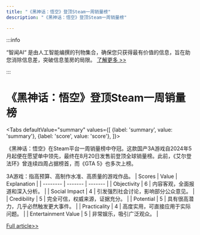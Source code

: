 ```yaml
---
title: "《黑神话：悟空》登顶Steam一周销量榜"
description: "《黑神话：悟空》登顶Steam一周销量榜"

---
```



:::info

“智闻AI“ 是由人工智能编撰的刊物集合，确保您只获得最有价值的信息，旨在助您消除信息差，突破信息茧房的局限。  [了解更多 >>](/)

:::

# 《黑神话：悟空》登顶Steam一周销量榜


<Tabs
	defaultValue="summary"
	values={[
	{label: 'summary', value: 'summary'},
	{label: 'score', value: 'score'},
]}>
<TabItem value="summary">


《黑神话：悟空》在Steam平台一周销量榜中夺冠。这款国产3A游戏自2024年5月起便在愿望单中领先，最终在8月20日发售前登顶全球销量榜。此前，《艾尔登法环》曾连续四周占据榜首，而《GTA 5》也多次上榜。

3A游戏：指高预算、高制作水准、高质量的游戏作品。
</TabItem>
<TabItem value="score">
	| Scores     | Value   | Explanation |
	| -------- | ------- | ------- |
	| Objectivity  | 6    | 内容客观，全面报道和深入分析。    |
	| Social Impact | 4     | 引发强烈社会讨论，影响部分公众意见。    |
	| Credibility    | 5    | 完全可信，权威来源，证据充分。    |
	| Potential    | 5    | 具有很高潜力，几乎必然触发更大事件。    |
	| Practicality    | 4    | 高度实用，可直接应用于实际问题。    |
	| Entertainment Value    | 5    | 非常娱乐，吸引广泛观众。    |
</TabItem>
</Tabs>

[Full article>>](https://readhub.cn/topic/8c1A8kshyMB)
